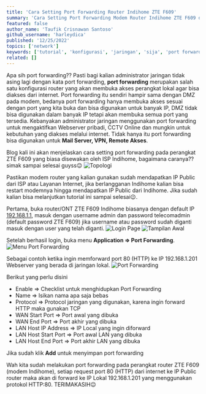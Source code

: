 ```yaml
---
title: 'Cara Setting Port Forwarding Router Indihome ZTE F609'
summary: 'Cara Setting Port Forwarding Modem Router Indihome ZTE F609 dengan IP Public Dynamic, bagaimana caranya? simak tutorial ini sampai selesai😉 '
featured: false
author_name: 'Taufik Crisnawan Santoso'
github_username: 'harleydica'
published: '12/25/2022'
topics: ['network']
keywords: ['tutorial', 'konfigurasi', 'jaringan', 'sija', 'port forwarding', 'tkj']
related: []
---
```


Apa sih port forwarding?? Pasti bagi kalian administrator jaringan tidak asing lagi dengan kata port forwarding, **port forwarding** merupakan salah satu konfigurasi router yang akan membuka akses perangkat lokal agar bisa diakses dari internet. Port forwarding itu sendiri hampir sama dengan DMZ pada modem, bedanya port forwarding hanya membuka akses sesuai dengan port yang kita buka dan bisa digunakan untuk banyak IP, DMZ tidak bisa digunakan dalam banyak IP tetapi akan membuka semua port yang tersedia. Kebanyakan administrator jaringan menggunakan port forwarding untuk mengaktifkan Webserver pribadi, CCTV Online dan mungkin untuk kebutuhan yang diakses melalui internet. Tidak hanya itu port forwarding bisa digunakan untuk **Mail Server, VPN, Remote Akses**.

Blog kali ini akan menjelaskan cara setting port forwarding pada perangkat ZTE F609 yang biasa disewakan oleh ISP Indihome, bagaimana caranya?? simak sampai selesai guyss😉
![Topologi](https://ik.imagekit.io/taufik/blog/port-forwarding/topologi.png 'Topologi')

Pastikan modem router yang kalian gunakan sudah mendapatkan IP Public dari ISP atau Layanan Internet, jika berlangganan Indihome kalian bisa restart modemnya hingga mendapatkan IP Public dari Indihome. Jika sudah kalian bisa melanjutkan tutorial ini sampai selesai😉.

Pertama, buka router/ONT ZTE F609 Indihome biasanya dengan default IP [192.168.1.1](http://192.168.1.1), masuk dengan username admin dan password telecomadmin (default password ZTE F609) jika username atau password sudah diganti masuk dengan user yang telah diganti.
![Login Page](https://ik.imagekit.io/taufik/blog/port-forwarding/login-page.png 'Login Page')
![Tampilan Awal](https://ik.imagekit.io/taufik/blog/port-forwarding/page.png 'Tampilan Awal')

Setelah berhasil login, buka menu **Application => Port Forwarding**.
![Menu Port Forwarding](https://ik.imagekit.io/taufik/blog/port-forwarding/menu-port-forwarding.png 'Menu Port Forwarding')

Sebagai contoh ketika ingin memforward port 80 (HTTP) ke IP 192.168.1.201 Webserver yang berada di jaringan lokal.
![Port Forwarding](https://ik.imagekit.io/taufik/blog/port-forwarding/port-forwarding.png 'Port Forwarding')

Berikut yang perlu disini

- Enable => Checklist untuk menghidupkan Port Forwarding
- Name => Isikan nama apa saja bebas
- Protocol => Protocol jaringan yang digunakan, karena ingin forward HTTP maka gunakan TCP
- WAN Start Port => Port awal yang dibuka
- WAN End Port => Port akhir yang dibuka
- LAN Host IP Address => IP Local yang ingin diforward
- LAN Host Start Port => Port awal LAN yang dibuka
- LAN Host End Port => Port akhir LAN yang dibuka

Jika sudah klik **Add** untuk menyimpan port forwarding

Wah kita sudah melakukan port forwarding pada perangkat router ZTE F609 (modem Indihome), setiap request port 80 (HTTP) dari internet ke IP Public router maka akan di forward ke IP Lokal 192.168.1.201 yang menggunakan protokol HTTP:80. TERIMAKASIH😉
